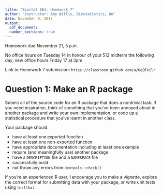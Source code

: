 ```yaml
---
title: "Biostat 561: Homework 7"
author: "Instructor: Amy Willis, Biostatistics, UW"
date: November 9, 2017
output:
  pdf_document:
  number_sections: true
---
```


Homework due November 21, 5 p.m. 

No office hours on Tuesday 14 in honour of your 512 midterm the following day; new office hours Friday 17 at 3pm

Link to Homework 7 submission: `https://classroom.github.com/a/UgQFxilr`

# Question 1: Make an R package

Submit all of the source code for an R package that does a nontrivial task. If you need inspiration, think of something that you've been annoyed about in another package and write your own implementation, or code up a statistical procedure that you've learnt in another class. 

Your package should 

- have at least one exported function
- have at least one non-exported function
- have appropriate documentation including at least one example
- require (and meaningfully use) another package
- have a `DESCRIPTION` file and a `NAMESPACE` file
- successfully build 
- not throw any errors from `devtools::check()`

If you're an experienced R user, I encourage you to make a vignette, explore the correct format for submitting data with your package, or write unit tests using `testthat`.

